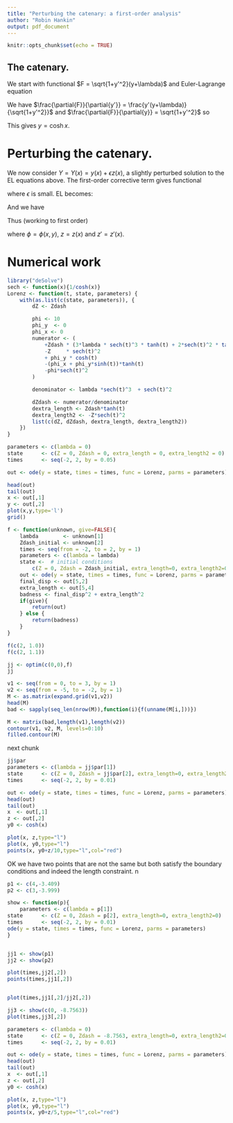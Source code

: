 ```yaml
---
title: "Perturbing the catenary: a first-order analysis"
author: "Robin Hankin"
output: pdf_document
---
```


```r
knitr::opts_chunk$set(echo = TRUE)
```

## The catenary.

\newcommand{\di}[2]{\frac{\partial{#1}}{\partial{#2}}}
\newcommand{\cx}{\cosh{\left(\frac{x-x_0}{a}\right)}}
\newcommand{\sx}{\sinh{\left(\frac{x-x_0}{a}\right)}}
\newcommand{\tx}{\tanh{\left(\frac{x-x_0}{a}\right)}}
\newcommand{\sech}{\operatorname{sech}}

We start with functional $F = \sqrt{1+y'^2}(y+\lambda)$ and
Euler-Lagrange equation

\begin{equation}
\frac{d}{dx}\di{F}{y'} -\di{F}{y}=0
\end{equation}

We have $\di{F}{y'} = \frac{y'(y+\lambda)}{\sqrt{1+y'^2}}$ and 
$\di{F}{y} = \sqrt{1+y'^2}$ so

\begin{eqnarray}
\frac{d}{dx}\left[\frac{y'(y+\lambda)}{\sqrt{1+y'^2}}\right] &=& \sqrt{1+y'^2}\nonumber\\
\frac{y''(y + \lambda)}{(1+y'^2)^{3/2}} + \frac{y'}{\sqrt{1+y'^2}}        &=& \sqrt{1+y'^2}
\end{eqnarray}

This gives $y = \operatorname{cosh} x$.



# Perturbing the catenary.

We now consider $Y=Y(x) = y(x) + \epsilon z(x)$, a slightly perturbed
solution to the EL equations above.  The first-order corrective term
gives functional

\begin{equation}
\overline{F} = \sqrt{1+Y'^2}(Y + \Lambda + \epsilon\phi(x,Y))
\end{equation}

where $\epsilon$ is small. EL becomes:


\begin{equation}
\frac{d}{dx}\di{\overline{F}}{Y'} -\di{\overline{F}}{Y}=0
\end{equation}

And we have

\begin{equation}
\di{\overline{F}}{Y'}
= \frac{Y'}{\sqrt{1+Y'^2}}(Y + \Lambda + \epsilon\phi(x,y))\qquad
\di{\overline{F}}{Y} = {\sqrt{1+Y'^2}}(1 + \epsilon_y\phi(x,y))
\end{equation}

Thus (working to first order)

\begin{eqnarray}
\frac{d}{dx}\left[\di{\overline{F}}{Y'}\right]
&=& \frac{d}{dx}\left[\frac{Y'}{\sqrt{1+Y'^2}}(Y + \Lambda + \epsilon\phi(x,Y))\right]\\
&=& \frac{Y''}{(1+Y'^2)^{3/2}}(Y + \Lambda + \epsilon\phi(x,Y)) + 
        \frac{Y'}{\sqrt{1+Y'^2}}(1 + \Lambda + \epsilon\phi_y(x,Y))\\
&=& \frac{y'' + \epsilon z''}{(1+(y'+\epsilon z')^2)^{3/2}}(y(x) + \epsilon z + \Lambda + \epsilon\phi) + 
        \frac{y'}{\sqrt{1+(y+\epsilon z')^2}}(1 + \Lambda + \epsilon\phi_y)\\
&=& \left(\frac{y''}{(1+(y'+\epsilon z')^2)^{3/2}} + 
\frac{\epsilon z''}{(1+(y'+\epsilon z')^2)^{3/2}}\right)(y(x) + \epsilon z + \Lambda + \epsilon\phi)\nonumber\\
&{}& \qquad + \frac{y'}{\sqrt{1+(y+\epsilon z')^2}}(1 + \Lambda + \epsilon\phi_y)\\
&=& \left(\frac{y''}{(1+(y'+\epsilon z')^2)^{3/2}} + 
\frac{\epsilon z''}{(1+y'^2)^{3/2}}\right)(y(x) + \epsilon z + \Lambda + \epsilon\phi)\nonumber\\
  &{}&   \qquad+ \frac{y'}{\sqrt{1+(y+\epsilon z')^2}}(1 + \Lambda + \epsilon\phi_y)\\
&=& \left(\frac{y''}{(1+y'^2)^{3/2}} - 3\epsilon\frac{z'y'}{(1+y'^2)^{5/2}}
 + \frac{\epsilon z''}{(1+y'^2)^{3/2}}\right)(y(x) + \epsilon z + \Lambda + \epsilon\phi)\nonumber\\
  &{}&   \qquad+ \frac{y'}{\sqrt{1+(y'+\epsilon z')^2}}(1 + \Lambda + \epsilon\phi_y)\\
&=& \left(\frac{y''}{(1+y'^2)^{3/2}} - 3\epsilon\frac{z'y'}{(1+y'^2)^{5/2}}
 + \frac{\epsilon z''}{(1+y'^2)^{3/2}}\right)(y(x) + \epsilon z + \Lambda + \epsilon\phi)\nonumber\\
  &{}&   \qquad + \left(\frac{y'}{\sqrt{1+y'^2}} + \epsilon\frac{z'}{(1+y'^2)^{3/2}}\right)
  (1 + \Lambda + \epsilon\phi_y)\\
&=& \left(\frac{y''}{(1+y'^2)^{3/2}} - 3\epsilon\frac{z'y'}{(1+y'^2)^{5/2}}
 + \frac{\epsilon z''}{(1+y'^2)^{3/2}}\right)(y(x) + \epsilon z + \Lambda + \epsilon\phi)\nonumber\\
  &{}&   \qquad + \frac{y'(1+\Lambda)}{\sqrt{1+y'^2}} + \epsilon\left(\frac{z'(1+\Lambda)}{(1+y'^2)^{3/2}} +
  \frac{\phi_yy'}{\sqrt{1+y'^2}}\right)\\
&=& \frac{y''(y+\Lambda)}{(1+y'^2)^{3/2}} - 3\epsilon\frac{z'y'(y+\Lambda)}{(1+y'^2)^{5/2}}
 + \frac{\epsilon z''(y+\Lambda)}{(1+y'^2)^{3/2}} + \epsilon\frac{y''(z+\phi)}{(1+y'^2)^{3/2}}\nonumber\\
&{}&   \qquad + \frac{y'(1+\Lambda)}{\sqrt{1+y'^2}} + \epsilon\left(\frac{z'(1+\Lambda)}{(1+y'^2)^{3/2}} +
  \frac{\phi_yy'}{\sqrt{1+y'^2}}\right)\\
&=& \frac{y''(y+\Lambda)}{(1+y'^2)^{3/2}} +  \frac{y'(1+\Lambda)}{\sqrt{1+y'^2}}\nonumber\\
&{}& \qquad + \epsilon\left(
   - 3\frac{z'y'(y+\Lambda)}{(1+y'^2)^{5/2}}
  + \frac{z''(y+\Lambda)}{(1+y'^2)^{3/2}} + \frac{y''(z+\phi)}{(1+y'^2)^{3/2}}
  + \frac{z'(1+\Lambda)}{(1+y'^2)^{3/2}}
  +  \frac{\phi_yy'}{\sqrt{1+y'^2}}
  \right)
\end{eqnarray}

where $\phi=\phi(x,y)$, $z=z(x)$ and $z'=z'(x)$.






# Numerical work


```r
library("deSolve") 
sech <- function(x){1/cosh(x)}
Lorenz <- function(t, state, parameters) {
    with(as.list(c(state, parameters)), {
        dZ <- Zdash

        phi <- 10
        phi_y  <- 0
        phi_x <- 0
        numerator <- (
            +Zdash * (3*lambda * sech(t)^3 * tanh(t) + 2*sech(t)^2 * tanh(t))
            -Z     * sech(t)^2
            + phi_y * cosh(t)
            -(phi_x + phi_y*sinh(t))*tanh(t)
            -phi*sech(t)^2
        )

        denominator <- lambda *sech(t)^3  + sech(t)^2

        dZdash <- numerator/denominator
        dextra_length <- Zdash*tanh(t)
        dextra_length2 <- -Z*sech(t)^2
        list(c(dZ, dZdash, dextra_length, dextra_length2))
    })
}

parameters <- c(lambda = 0)
state      <- c(Z = 0, Zdash = 0, extra_length = 0, extra_length2 = 0)  # initial conditions
times      <- seq(-2, 2, by = 0.05)

out <- ode(y = state, times = times, func = Lorenz, parms = parameters)
```

```r
head(out)
tail(out)
x <- out[,1]
y <- out[,2]
plot(x,y,type='l')
grid()
```


```r
f <- function(unknown, give=FALSE){
    lambda        <- unknown[1]
    Zdash_initial <- unknown[2]
    times <- seq(from = -2, to = 2, by = 1)
    parameters <- c(lambda = lambda)
    state <-  # initial conditions
        c(Z = 0, Zdash = Zdash_initial, extra_length=0, extra_length2=0) 
    out <- ode(y = state, times = times, func = Lorenz, parms = parameters)
    final_disp <- out[5,2]
    extra_length <- out[5,4]
    badness <- final_disp^2 + extra_length^2
    if(give){
        return(out)
    } else {
        return(badness)
    } 
}
```

```r
f(c(2, 1.0))
f(c(2, 1.1))
```
   
   
```r
jj <- optim(c(0,0),f)
jj

```

```r
v1 <- seq(from = 0, to = 3, by = 1)
v2 <- seq(from = -5, to = -2, by = 1)
M <- as.matrix(expand.grid(v1,v2))
head(M)
bad <- sapply(seq_len(nrow(M)),function(i){f(unname(M[i,]))})
```

```r
M <- matrix(bad,length(v1),length(v2))
contour(v1, v2, M, levels=0:10)
filled.contour(M)
```

next chunk

	
```r
jj$par
parameters <- c(lambda = jj$par[1])
state      <- c(Z = 0, Zdash = jj$par[2], extra_length=0, extra_length2=0)  # initial conditions
times      <- seq(-2, 2, by = 0.01)

out <- ode(y = state, times = times, func = Lorenz, parms = parameters)
head(out)
tail(out)
x  <- out[,1]
z <- out[,2]
y0 <- cosh(x)

plot(x, z,type="l")
plot(x, y0,type="l")
points(x, y0+z/10,type="l",col="red")
```


OK we have two points that are not the same but both satisfy the
boundary conditions and indeed the length constraint.
n


```r
p1 <- c(4,-3.409)
p2 <- c(3,-3.999)
```

```r
show <- function(p){
    parameters <- c(lambda = p[1])
state      <- c(Z = 0, Zdash = p[2], extra_length=0, extra_length2=0)  # initial conditions
times      <- seq(-2, 2, by = 0.01)
ode(y = state, times = times, func = Lorenz, parms = parameters)
}


jj1 <- show(p1)
jj2 <- show(p2)

plot(times,jj2[,2])
points(times,jj1[,2])


plot(times,jj1[,2]/jj2[,2])
```


```r
jj3 <- show(c(0, -8.7563))
plot(times,jj3[,2])
```

```r
parameters <- c(lambda = 0)
state      <- c(Z = 0, Zdash = -8.7563, extra_length=0, extra_length2=0)  # initial conditions
times      <- seq(-2, 2, by = 0.01)

out <- ode(y = state, times = times, func = Lorenz, parms = parameters)
head(out)
tail(out)
x  <- out[,1]
z <- out[,2]
y0 <- cosh(x)

plot(x, z,type="l")
plot(x, y0,type="l")
points(x, y0+z/5,type="l",col="red")
```
